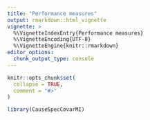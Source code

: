 ```yaml
---
title: "Performance measures"
output: rmarkdown::html_vignette
vignette: >
  %\VignetteIndexEntry{Performance measures}
  %\VignetteEncoding{UTF-8}
  %\VignetteEngine{knitr::rmarkdown}
editor_options: 
  chunk_output_type: console
---
```


```r
knitr::opts_chunk$set(
  collapse = TRUE,
  comment = "#>"
)
```

```r
library(CauseSpecCovarMI)
```

